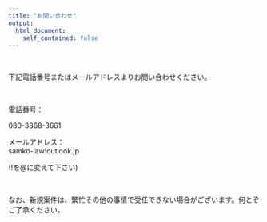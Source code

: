 ```yaml
---
title: "お問い合わせ"
output:
  html_document:
    self_contained: false
---
```


<br>

下記電話番号またはメールアドレスよりお問い合わせください。   

<br>

電話番号：

080-3868-3661  

メールアドレス：  
samko-law!outlook.jp

(!を@に変えて下さい)

<br>

なお、新規案件は、繁忙その他の事情で受任できない場合がございます。何とぞご了承ください。






